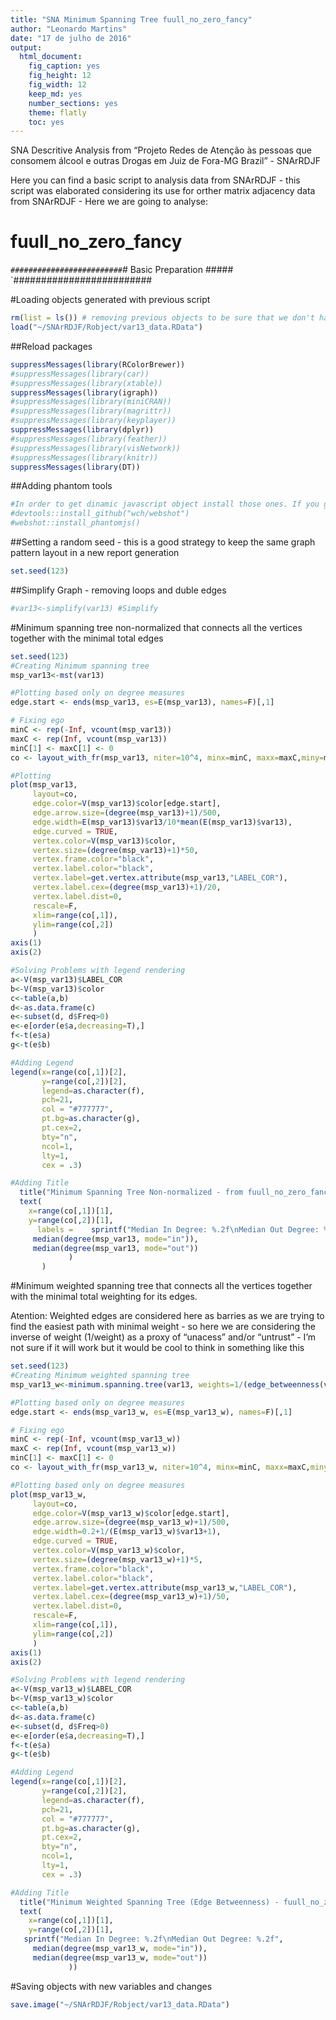 ```yaml
---
title: "SNA Minimum Spanning Tree fuull_no_zero_fancy"
author: "Leonardo Martins"
date: "17 de julho de 2016"
output: 
  html_document: 
    fig_caption: yes
    fig_height: 12
    fig_width: 12
    keep_md: yes
    number_sections: yes
    theme: flatly
    toc: yes
---
```

SNA Descritive Analysis from "Projeto Redes de Atenção às pessoas que consomem álcool e outras Drogas em Juiz de Fora-MG   Brazil"  - SNArRDJF

Here you can find a basic script to analysis data from SNArRDJF - this script was elaborated considering its use for orther matrix adjacency data from SNArRDJF - Here we are going to analyse:

# fuull_no_zero_fancy

`#########################
`# Basic Preparation #####
`#########################

#Loading objects generated with previous script 
```r
rm(list = ls()) # removing previous objects to be sure that we don't have objects conflicts name
load("~/SNArRDJF/Robject/var13_data.RData")
```
##Reload packages
```r
suppressMessages(library(RColorBrewer))
#suppressMessages(library(car))
#suppressMessages(library(xtable))
suppressMessages(library(igraph))
#suppressMessages(library(miniCRAN))
#suppressMessages(library(magrittr))
#suppressMessages(library(keyplayer))
suppressMessages(library(dplyr))
#suppressMessages(library(feather))
#suppressMessages(library(visNetwork))
#suppressMessages(library(knitr))
suppressMessages(library(DT))
```
##Adding phantom tools
```r
#In order to get dinamic javascript object install those ones. If you get problems installing go to Stackoverflow.com and type your error to discover what to do. In some cases the libraries need to be intalled in outside R libs.
#devtools::install_github("wch/webshot")
#webshot::install_phantomjs()
```
##Setting a random seed - this is a good strategy to keep the same graph pattern layout in a new report generation
```r
set.seed(123)
```

##Simplify Graph - removing loops and duble edges 
```r
#var13<-simplify(var13) #Simplify
```

#Minimum spanning tree non-normalized that connects all the vertices together with the minimal total edges
```r
set.seed(123)
#Creating Minimum spanning tree
msp_var13<-mst(var13)

#Plotting based only on degree measures 
edge.start <- ends(msp_var13, es=E(msp_var13), names=F)[,1]

# Fixing ego
minC <- rep(-Inf, vcount(msp_var13))
maxC <- rep(Inf, vcount(msp_var13))
minC[1] <- maxC[1] <- 0
co <- layout_with_fr(msp_var13, niter=10^4, minx=minC, maxx=maxC,miny=minC, maxy=maxC, weights=E(msp_var13)$var13)

#Plotting
plot(msp_var13, 
     layout=co,
     edge.color=V(msp_var13)$color[edge.start],
     edge.arrow.size=(degree(msp_var13)+1)/500,
     edge.width=E(msp_var13)$var13/10*mean(E(msp_var13)$var13),
     edge.curved = TRUE,
     vertex.color=V(msp_var13)$color,
     vertex.size=(degree(msp_var13)+1)*50,
     vertex.frame.color="black",
     vertex.label.color="black",
     vertex.label=get.vertex.attribute(msp_var13,"LABEL_COR"),
     vertex.label.cex=(degree(msp_var13)+1)/20,
     vertex.label.dist=0,
     rescale=F,
     xlim=range(co[,1]), 
     ylim=range(co[,2])
     )
axis(1)
axis(2)

#Solving Problems with legend rendering 
a<-V(msp_var13)$LABEL_COR
b<-V(msp_var13)$color
c<-table(a,b)
d<-as.data.frame(c)
e<-subset(d, d$Freq>0)
e<-e[order(e$a,decreasing=T),] 
f<-t(e$a)
g<-t(e$b)

#Adding Legend
legend(x=range(co[,1])[2], 
       y=range(co[,2])[2],
       legend=as.character(f),
       pch=21,
       col = "#777777", 
       pt.bg=as.character(g),
       pt.cex=2,
       bty="n", 
       ncol=1,
       lty=1,
       cex = .3)

#Adding Title
  title("Minimum Spanning Tree Non-normalized - from fuull_no_zero_fancy", sub = "Source: from authors ")
  text( 
    x=range(co[,1])[1],
    y=range(co[,2])[1], 
      labels =    sprintf("Median In Degree: %.2f\nMedian Out Degree: %.2f",
     median(degree(msp_var13, mode="in")), 
     median(degree(msp_var13, mode="out"))
             )
       )
```
#Minimum weighted spanning tree that connects all the vertices together with the minimal total weighting for its edges. 

Atention: Weighted edges are considered here as barries as we are trying to find the easiest path with minimal weight - so here we are considering the inverse of weight (1/weight) as a proxy of "unacess" and/or "untrust" - I'm not sure if it will work but it would be cool to think in something like this  
```r
set.seed(123)
#Creating Minimum weighted spanning tree
msp_var13_w<-minimum.spanning.tree(var13, weights=1/(edge_betweenness(var13, weights=E(var13)$var13)+1))

#Plotting based only on degree measures 
edge.start <- ends(msp_var13_w, es=E(msp_var13_w), names=F)[,1]

# Fixing ego
minC <- rep(-Inf, vcount(msp_var13_w))
maxC <- rep(Inf, vcount(msp_var13_w))
minC[1] <- maxC[1] <- 0
co <- layout_with_fr(msp_var13_w, niter=10^4, minx=minC, maxx=maxC,miny=minC, maxy=maxC, weights =E(msp_var13_w)$var13)

#Plotting based only on degree measures 
plot(msp_var13_w, 
     layout=co,
     edge.color=V(msp_var13_w)$color[edge.start],
     edge.arrow.size=(degree(msp_var13_w)+1)/500,
     edge.width=0.2+1/(E(msp_var13_w)$var13+1),
     edge.curved = TRUE,
     vertex.color=V(msp_var13_w)$color,
     vertex.size=(degree(msp_var13_w)+1)*5,
     vertex.frame.color="black",
     vertex.label.color="black",
     vertex.label=get.vertex.attribute(msp_var13_w,"LABEL_COR"),
     vertex.label.cex=(degree(msp_var13_w)+1)/50,
     vertex.label.dist=0,
     rescale=F,
     xlim=range(co[,1]), 
     ylim=range(co[,2])
     )
axis(1)
axis(2)

#Solving Problems with legend rendering 
a<-V(msp_var13_w)$LABEL_COR
b<-V(msp_var13_w)$color
c<-table(a,b)
d<-as.data.frame(c)
e<-subset(d, d$Freq>0)
e<-e[order(e$a,decreasing=T),] 
f<-t(e$a)
g<-t(e$b)

#Adding Legend
legend(x=range(co[,1])[2], 
       y=range(co[,2])[2],
       legend=as.character(f),
       pch=21,
       col = "#777777", 
       pt.bg=as.character(g),
       pt.cex=2,
       bty="n", 
       ncol=1,
       lty=1,
       cex = .3)

#Adding Title
  title("Minimum Weighted Spanning Tree (Edge Betweenness) - fuull_no_zero_fancy", sub = "Source: from authors ")
  text( 
    x=range(co[,1])[1],
    y=range(co[,2])[1], 
   sprintf("Median In Degree: %.2f\nMedian Out Degree: %.2f",
     median(degree(msp_var13_w, mode="in")), 
     median(degree(msp_var13_w, mode="out"))
             ))
```


#Saving objects with new variables and changes
```r
save.image("~/SNArRDJF/Robject/var13_data.RData") 
```

